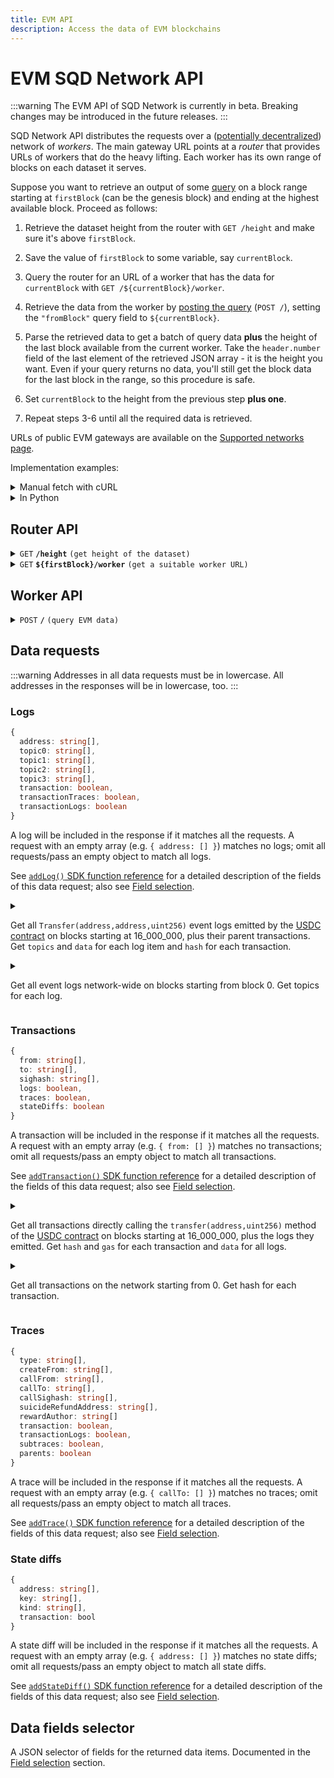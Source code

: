 ```yaml
---
title: EVM API
description: Access the data of EVM blockchains
---
```


# EVM SQD Network API

:::warning
The EVM API of SQD Network is currently in beta. Breaking changes may be introduced in the future releases.
:::

SQD Network API distributes the requests over a ([potentially decentralized](/subsquid-network/faq)) network of _workers_. The main gateway URL points at a _router_ that provides URLs of workers that do the heavy lifting. Each worker has its own range of blocks on each dataset it serves.

Suppose you want to retrieve an output of some [query](#worker-api) on a block range starting at `firstBlock` (can be the genesis block) and ending at the highest available block. Proceed as follows:

1. Retrieve the dataset height from the router with `GET /height` and make sure it's above `firstBlock`.

2. Save the value of `firstBlock` to some variable, say `currentBlock`.

3. Query the router for an URL of a worker that has the data for `currentBlock` with `GET /${currentBlock}/worker`.

4. Retrieve the data from the worker by [posting the query](#worker-api) (`POST /`), setting the `"fromBlock"` query field to `${currentBlock}`.

5. Parse the retrieved data to get a batch of query data **plus** the height of the last block available from the current worker. Take the `header.number` field of the last element of the retrieved JSON array - it is the height you want. Even if your query returns no data, you'll still get the block data for the last block in the range, so this procedure is safe.

6. Set `currentBlock` to the height from the previous step **plus one**.

7. Repeat steps 3-6 until all the required data is retrieved.

URLs of public EVM gateways are available on the [Supported networks page](/subsquid-network/reference/networks/#evm--ethereum-compatible).

Implementation examples:

<details>

<summary>Manual fetch with cURL</summary>

Suppose we want data on Ethereum txs to `vitalik.eth`/`0xd8dA6BF26964aF9D7eEd9e03E53415D37aA96045` from block 16_000_000. We begin by finding the main URL for the Ethereum Mainnet gateway on the [Supported networks page](/subsquid-network/reference/networks/#evm--ethereum-compatible). Then we have to:

1. Verify that the dataset has reached the required height:

   ```bash
   curl https://v2.archive.subsquid.io/network/ethereum-mainnet/height
   ```

   Output:

   ```
   18593441
   ```

2. Remember that your current height is 16000000.

3. Get a worker URL for the current height:

   ```bash
   curl https://v2.archive.subsquid.io/network/ethereum-mainnet/16000000/worker
   ```

   Output:

   ```
   https://rb05.sqd-archive.net/worker/query/czM6Ly9ldGhlcmV1bS1tYWlubmV0
   ```

4. Retrieve the data available from the current worker

   ```bash
   curl https://rb05.sqd-archive.net/worker/query/czM6Ly9ldGhlcmV1bS1tYWlubmV0 \
   -X 'POST' -H 'content-type: application/json' -H 'accept: application/json' \
   -d '{
       "fromBlock":16000000,
       "fields":{"transaction":{"hash":true}},
       "transactions":[{"to":["0xd8da6bf26964af9d7eed9e03e53415d37aa96045"]}]
   }' | jq
   ```

   Note how the address in the `transactions` data request is lowercased.

   Output:

   ```json
   [
     {
       "header": {
         "number": 16000000,
         "hash": "0x3dc4ef568ae2635db1419c5fec55c4a9322c05302ae527cd40bff380c1d465dd",
         "parentHash": "0x6f377dc6bd1f3e38b9ceb8c946a88c13211fa3f084622df3ee5cfcd98cc6bb16"
       },
       "transactions": []
     },
     // ...
     {
       "header": {
         "number": 16004961,
         "hash": "0x9edecebf424558386879fe7f1b79550b6ab7d94ae9a953b2ac552c5ec99ad061",
         "parentHash": "0xffcb16149563c7ea48c398693141c2024645d83e768d37ed6cbd283a609475af"
       },
       "transactions": [
         {
           "transactionIndex": 126,
           "hash": "0xcbf7ff2e3f0cb52f436eca83ba540a526c855c1e28253ba42b3b46cc791a40ca"
         }
       ]
     },
     // ...
     {
       "header": {
         "number": 16039119,
         "hash": "0x6c7a394c01931704bc850fa82ab21fe51b086b1afcedae61885abace1bc1e7e9",
         "parentHash": "0xeef4364766af5b838ff8059de4229b7a3381746d0046e390150f31d56f1163af"
       },
       "transactions": []
     }
   ]
   ```

5. Parse the retrieved data:
   - Grab the network data you requested from the list items with non-empty data fields (`logs`, `transactions`, `stateDiffs`, `traces`). For the example above, this data will include the txn `0xcbf7...`.
   - Observe that we received the data up to and including block 16031419.

6. To get the rest of the data, update the current height to 16031420 and go to step 3.
   - Note how the worker URL you're getting while repeating step 3 points to a different host than before. This is how data storage and reads are distributed across the SQD Network.

7. Repeat steps 3 through 6 until the dataset height of 18593441 is reached.

</details>

<details>

<summary>In Python</summary>

```python
def get_text(url: str) -> str:
    res = requests.get(url)
    res.raise_for_status()
    return res.text

def dump(
    gateway_url: str,
    query: Query,
    first_block: int,
    last_block: int
) -> None:
    assert 0 <= first_block <= last_block
    query = dict(query)  # copy query to mess with it later

    dataset_height = int(get_text(f'{gateway_url}/height'))
    next_block = first_block
    last_block = min(last_block, dataset_height)

    while next_block <= last_block:
        worker_url = get_text(f'{gateway_url}/{next_block}/worker')

        query['fromBlock'] = next_block
        query['toBlock'] = last_block
        res = requests.post(worker_url, json=query)
        res.raise_for_status()
        blocks = res.json()

        last_processed_block = blocks[-1]['header']['number']
        next_block = last_processed_block + 1
        for block in blocks:
            print(json.dumps(block))
```

Full code [here](https://gist.github.com/eldargab/2e007a293ac9f82031d023f1af581a7d).

</details>

## Router API

<details>

<summary><code>GET</code> <code><b>/height</b></code> <code>(get height of the dataset)</code></summary>

**Example response:**
```
16576911
```

</details>

<details>

<summary><code>GET</code> <code><b>$&#123;firstBlock&#125;/worker</b></code> <code>(get a suitable worker URL)</code></summary>

The returned worker is capable of processing `POST /` requests in which the `"fromBlock"` field is equal to `${firstBlock}`.

**Example response:**
```
https://rb02.sqd-archive.net/worker/query/czM6Ly9uZW9uLWRldm5ldC10cmFjZWxlc3MtMQ
```

</details>

## Worker API

<details>

<summary><code>POST</code> <code><b>/</b></code> <code>(query EVM data)</code></summary>

##### Query Fields

- **fromBlock**: Block number to start from (inclusive).
- **toBlock**: (optional) Block number to end on (inclusive). If this is not given, the query will go on for a fixed amount of time or until it reaches the height of the dataset.
- **includeAllBlocks**: (optional) If true, the Network will include blocks that contain no data selected by data requests into its response.
- **fields**: (optional) A [selector](#data-fields-selector) of data fields to retrieve. Common for all data items.
- **logs**: (optional) A list of [log requests](#logs). An empty list requests no data.
- **transactions**: (optional) A list of [transaction requests](#transactions). An empty list requests no data.
- **traces**: (optional) A list of [traces requests](#traces). An empty list requests no data.
- **stateDiffs**: (optional) A list of [state diffs requests](#state-diffs). An empty list requests no data.

The response is a JSON array of per-block data items that covers a block range starting from `fromBlock`. The last block of the range is determined by the worker. You can find it by looking at the `header.number` field of the last element in the response array.

The first and the last block in the range are returned even if all data requests return no data for the range.

In most cases the returned range will not contain all the range requested by the user (i.e. the last block of the range will not be `toBlock`). To continue, [retrieve a new worker URL](#router-api) for blocks starting at the end of the current range *plus one block* and repeat the query with an updated value of `fromBlock`.

<details>

<summary>

##### Example Request 1

</summary>

```json
{
  "logs": [
    {
      "address": ["0xa0b86991c6218b36c1d19d4a2e9eb0ce3606eb48"],
      "topic0": [
        "0xddf252ad1be2c89b69c2b068fc378daa952ba7f163c4a11628f55a4df523b3ef"
      ],
      "transaction": true
    }
  ],
  "fields": {
    "block": {
      "gasUsed": true
    },
    "log": {
      "topics": true,
      "data": true
    }
  },
  "fromBlock": 16000000,
  "toBlock": 16000000
}
```

Gets all `Transfer(address,address,address)` event logs emitted by the [USDC contract](https://etherscan.io/address/0xa0b86991c6218b36c1d19d4a2e9eb0ce3606eb48) on block 16000000, plus their parent transactions. Run
```bash
curl https://v2.archive.subsquid.io/network/eth-mainnet/16000000/worker
```
to get an URL of a worker capable of processing this query.

</details>

<details>

<summary>

##### Example Response 1

</summary>

Since the request was for one block, the response contains exactly one block:

```json
[
  {
    "header": {
      "number": 16000000,
      "hash": "0x3dc4ef568ae2635db1419c5fec55c4a9322c05302ae527cd40bff380c1d465dd",
      "parentHash": "0x6f377dc6bd1f3e38b9ceb8c946a88c13211fa3f084622df3ee5cfcd98cc6bb16",
      "gasUsed": "0x121cdff"
    },
    "transactions": [
      {
        "transactionIndex": 0
      },
      {
        "transactionIndex": 124
      },
      {
        "transactionIndex": 131
      },
      {
        "transactionIndex": 140
      },
      {
        "transactionIndex": 188
      },
      {
        "transactionIndex": 205
      }
    ],
    "logs": [
      {
        "logIndex": 0,
        "transactionIndex": 0,
        "topics": [
          "0xddf252ad1be2c89b69c2b068fc378daa952ba7f163c4a11628f55a4df523b3ef",
          "0x000000000000000000000000ffec0067f5a79cff07527f63d83dd5462ccf8ba4",
          "0x000000000000000000000000e47872c80e3af63bd237b82c065e441fa75c4dea"
        ],
        "data": "0x0000000000000000000000000000000000000000000000000000000007270e00"
      },
      {
        "logIndex": 30,
        "transactionIndex": 124,
        "topics": [
          "0xddf252ad1be2c89b69c2b068fc378daa952ba7f163c4a11628f55a4df523b3ef",
          "0x000000000000000000000000f42ed7184f3bdd07b0456952f67695683afd9044",
          "0x0000000000000000000000009bbcfc016adcc21d8f86b30cda5e9f100ff9f108"
        ],
        "data": "0x0000000000000000000000000000000000000000000000000000000032430d8b"
      },
      {
        "logIndex": 34,
        "transactionIndex": 131,
        "topics": [
          "0xddf252ad1be2c89b69c2b068fc378daa952ba7f163c4a11628f55a4df523b3ef",
          "0x0000000000000000000000001d76271fb3d5a61184ba00052caa636e666d11ec",
          "0x00000000000000000000000074de5d4fcbf63e00296fd95d33236b9794016631"
        ],
        "data": "0x000000000000000000000000000000000000000000000000000000000fa56ea0"
      },
      {
        "logIndex": 35,
        "transactionIndex": 131,
        "topics": [
          "0xddf252ad1be2c89b69c2b068fc378daa952ba7f163c4a11628f55a4df523b3ef",
          "0x00000000000000000000000074de5d4fcbf63e00296fd95d33236b9794016631",
          "0x000000000000000000000000af0b0000f0210d0f421f0009c72406703b50506b"
        ],
        "data": "0x000000000000000000000000000000000000000000000000000000000fa56ea0"
      },
      {
        "logIndex": 58,
        "transactionIndex": 140,
        "topics": [
          "0xddf252ad1be2c89b69c2b068fc378daa952ba7f163c4a11628f55a4df523b3ef",
          "0x00000000000000000000000048c04ed5691981c42154c6167398f95e8f38a7ff",
          "0x000000000000000000000000f41d156a9bbc1fa6172a50002060cbc757035385"
        ],
        "data": "0x0000000000000000000000000000000000000000000000000000000026273075"
      },
      {
        "logIndex": 230,
        "transactionIndex": 188,
        "topics": [
          "0xddf252ad1be2c89b69c2b068fc378daa952ba7f163c4a11628f55a4df523b3ef",
          "0x000000000000000000000000ba12222222228d8ba445958a75a0704d566bf2c8",
          "0x00000000000000000000000053222470cdcfb8081c0e3a50fd106f0d69e63f20"
        ],
        "data": "0x00000000000000000000000000000000000000000000000000000002536916b7"
      },
      {
        "logIndex": 232,
        "transactionIndex": 188,
        "topics": [
          "0xddf252ad1be2c89b69c2b068fc378daa952ba7f163c4a11628f55a4df523b3ef",
          "0x00000000000000000000000053222470cdcfb8081c0e3a50fd106f0d69e63f20",
          "0x00000000000000000000000088e6a0c2ddd26feeb64f039a2c41296fcb3f5640"
        ],
        "data": "0x00000000000000000000000000000000000000000000000000000002536916b7"
      },
      {
        "logIndex": 372,
        "transactionIndex": 205,
        "topics": [
          "0xddf252ad1be2c89b69c2b068fc378daa952ba7f163c4a11628f55a4df523b3ef",
          "0x0000000000000000000000001116898dda4015ed8ddefb84b6e8bc24528af2d8",
          "0x0000000000000000000000002796317b0ff8538f253012862c06787adfb8ceb6"
        ],
        "data": "0x0000000000000000000000000000000000000000000000000000000018307e19"
      },
      {
        "logIndex": 374,
        "transactionIndex": 205,
        "topics": [
          "0xddf252ad1be2c89b69c2b068fc378daa952ba7f163c4a11628f55a4df523b3ef",
          "0x0000000000000000000000002796317b0ff8538f253012862c06787adfb8ceb6",
          "0x000000000000000000000000735b75559ebb9cd7fed7cec2372b16c3871d2031"
        ],
        "data": "0x0000000000000000000000000000000000000000000000000000000018307e19"
      }
    ]
  }
]
```

</details>

<details>

<summary>

##### Example Request 2

</summary>

```json
{
  "logs": [
    {
      "address": ["0xb0b86991c6218b36c1d19d4a2e9eb0ce3606eb48"]
    }
  ],
  "fields": {
    "log": {
      "topics": true,
      "data": true
    }
  },
  "fromBlock": 16000000
}
```

Attempts to gets all event logs emitted by a [nonexistent contract](https://etherscan.io/address/0xb0b86991c6218b36c1d19d4a2e9eb0ce3606eb48) on blocks starting at 16000000. Run
```bash
curl https://v2.archive.subsquid.io/network/eth-mainnet/16000000/worker
```
to get an URL of a worker capable of processing this query.

</details>

<details>

<summary>

##### Example Response 2

</summary>

The query matches no data, so the data field `"logs"` is an empty array for all the returned block data items:

```json
[
  {
    "header": {
      "number": 16000000,
      "hash": "0x3dc4ef568ae2635db1419c5fec55c4a9322c05302ae527cd40bff380c1d465dd",
      "parentHash": "0x6f377dc6bd1f3e38b9ceb8c946a88c13211fa3f084622df3ee5cfcd98cc6bb16"
    },
    "logs": []
  },
  ... (a bunch of similar items for different block heights,
       all with "logs": []) ...
  {
    "header": {
      "number": 16039119,
      "hash": "0x6c7a394c01931704bc850fa82ab21fe51b086b1afcedae61885abace1bc1e7e9",
      "parentHash": "0xeef4364766af5b838ff8059de4229b7a3381746d0046e390150f31d56f1163af"
    },
    "logs": []
  }
]
```
16039119 is the highest block that the worker could process. For the data beyond that block [request a new worker](#router-api) from the router and repeat the request with `"fromBlock": 16039120`.

</details>

</details>

## Data requests

:::warning
Addresses in all data requests must be in lowercase. All addresses in the responses will be in lowercase, too.
:::

### Logs

```ts
{
  address: string[],
  topic0: string[],
  topic1: string[],
  topic2: string[],
  topic3: string[],
  transaction: boolean,
  transactionTraces: boolean,
  transactionLogs: boolean
}
```

A log will be included in the response if it matches all the requests. A request with an empty array (e.g. `{ address: [] }`) matches no logs; omit all requests/pass an empty object to match all logs.

See [`addLog()` SDK function reference](/sdk/reference/processors/evm-batch/logs) for a detailed description of the fields of this data request; also see [Field selection](/sdk/reference/processors/evm-batch/field-selection).

<details>

<summary>

Get all `Transfer(address,address,uint256)` event logs emitted by the [USDC contract](https://etherscan.io/address/0xa0b86991c6218b36c1d19d4a2e9eb0ce3606eb48) on blocks starting at 16_000_000, plus their parent transactions. Get `topics` and `data` for each log item and `hash` for each transaction.

</summary>

```json
{
  "logs": [
    {
      "address": ["0xa0b86991c6218b36c1d19d4a2e9eb0ce3606eb48"],
      "topic0": [
        "0xddf252ad1be2c89b69c2b068fc378daa952ba7f163c4a11628f55a4df523b3ef"
      ],
      "transaction": true
    }
  ],
  "fields": {
    "transaction": {
      "hash": true
    },
    "log": {
      "topics": true,
      "data": true
    }
  },
  "fromBlock": 16000000
}  
```

</details>

<details>

<summary>

Get all event logs network-wide on blocks starting from block 0. Get topics for each log.

</summary>

```json
{
  "logs": [{}],
  "fields": {
    "log": {
      "topics": true
    }
  },
  "fromBlock": 0
}  
```

</details>

### Transactions

```ts
{
  from: string[],
  to: string[],
  sighash: string[],
  logs: boolean,
  traces: boolean,
  stateDiffs: boolean
}
```

A transaction will be included in the response if it matches all the requests. A request with an empty array (e.g. `{ from: [] }`) matches no transactions; omit all requests/pass an empty object to match all transactions.

See [`addTransaction()` SDK function reference](/sdk/reference/processors/evm-batch/transactions) for a detailed description of the fields of this data request; also see [Field selection](/sdk/reference/processors/evm-batch/field-selection).

<details>

<summary>

Get all transactions directly calling the `transfer(address,uint256)` method of the [USDC contract](https://etherscan.io/address/0xa0b86991c6218b36c1d19d4a2e9eb0ce3606eb48) on blocks starting at 16_000_000, plus the logs they emitted. Get `hash` and `gas` for each transaction and `data` for all logs.

</summary>

```json
{
  "transactions": [
    {
      "to": ["0xa0b86991c6218b36c1d19d4a2e9eb0ce3606eb48"],
      "sighash": ["0xa9059cbb"],
      "logs": true
    }
  ],
  "fields": {
    "transaction": {
      "hash": true,
      "gas": true
    },
    "log": {
      "data": true
    }
  },
  "fromBlock": 16000000
}  
```

</details>

<details>

<summary>

Get all transactions on the network starting from 0. Get hash for each transaction.

</summary>

```json
{
  "transactions": [{}],
  "fields": {
    "transaction": {
      "hash": true
    }
  },
  "fromBlock": 0
}  
```

</details>

### Traces

```ts
{
  type: string[],
  createFrom: string[],
  callFrom: string[],
  callTo: string[],
  callSighash: string[],
  suicideRefundAddress: string[],
  rewardAuthor: string[]
  transaction: boolean,
  transactionLogs: boolean,
  subtraces: boolean,
  parents: boolean
}
```

A trace will be included in the response if it matches all the requests. A request with an empty array (e.g. `{ callTo: [] }`) matches no traces; omit all requests/pass an empty object to match all traces.

See [`addTrace()` SDK function reference](/sdk/reference/processors/evm-batch/traces) for a detailed description of the fields of this data request; also see [Field selection](/sdk/reference/processors/evm-batch/field-selection).

### State diffs

```ts
{
  address: string[],
  key: string[],
  kind: string[],
  transaction: bool
}
```

A state diff will be included in the response if it matches all the requests. A request with an empty array (e.g. `{ address: [] }`) matches no state diffs; omit all requests/pass an empty object to match all state diffs.

See [`addStateDiff()` SDK function reference](/sdk/reference/processors/evm-batch/traces) for a detailed description of the fields of this data request; also see [Field selection](/sdk/reference/processors/evm-batch/field-selection).

## Data fields selector

A JSON selector of fields for the returned data items. Documented in the [Field selection](/sdk/reference/processors/evm-batch/field-selection) section.
